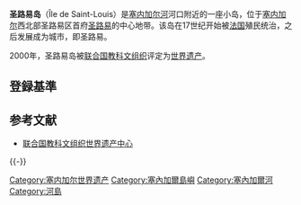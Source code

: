 {{Otheruses|圣路易岛}}
{{Coord|16.014796|N|16.488762|W|display=title}}
{{世界遺産概要表
|site_img = Image:St-Louis_Senegal_Street.jpg
|site_img_capt = 
|site_img_width = 275px
|zh_name = 圣路易岛
|en_name = Island of Saint-Louis
|fr_name = Île de Saint-Louis
| country = {{SEN}}
| Region = 非洲
|area = 
|criterion_c = (2), (4)
|rg_year = 2000年
|ex_rg_year = 2007年
|remarks = 
|url_no = 956
|map_img =
|map_img_width = 275px
|}}

'''圣路易岛'''（Île de Saint-Louis）是[[塞内加尔河|塞内加尔河]]河口附近的一座小岛，位于[[塞内加尔|塞内加尔]]西北部圣路易区首府[[圣路易_(塞内加尔)|圣路易]]的中心地带。该岛在17世纪开始被[[法国|法国]]殖民统治，之后发展成为城市，即圣路易。

2000年，圣路易岛被[[联合国教科文组织|联合国教科文组织]]评定为[[世界遗产|世界遗产]]。

== 登録基準 ==
{{世界遺産基準|2|4}}

== 参考文献 ==
{{Reflist}}
{{refbegin}}
* [http://whc.unesco.org/en/list/956 联合国教科文组织世界遗产中心]{{Wayback|url=http://whc.unesco.org/en/list/956 |date=20181224215020 }}
{{refend}}

{{-}}
{{塞内加尔世界遗产}}

{{DEFAULTSORT:Saint-Louis}}
[[Category:塞内加尔世界遗产|Category:塞内加尔世界遗产]]
[[Category:塞內加爾島嶼|Category:塞內加爾島嶼]]
[[Category:塞內加爾河|Category:塞內加爾河]]
[[Category:河島|Category:河島]]
